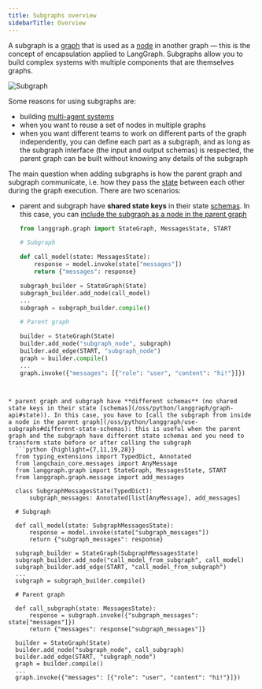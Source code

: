 ```yaml
---
title: Subgraphs overview
sidebarTitle: Overview
---
```



<AlphaCallout />

A subgraph is a [graph](/oss/python/langgraph/graph-api#graphs) that is used as a [node](/oss/python/langgraph/graph-api#nodes) in another graph — this is the concept of encapsulation applied to LangGraph. Subgraphs allow you to build complex systems with multiple components that are themselves graphs.

![Subgraph](/oss/images/subgraph.png)


Some reasons for using subgraphs are:

* building [multi-agent systems](/oss/python/langgraph/multi-agent)
* when you want to reuse a set of nodes in multiple graphs
* when you want different teams to work on different parts of the graph independently, you can define each part as a subgraph, and as long as the subgraph interface (the input and output schemas) is respected, the parent graph can be built without knowing any details of the subgraph

The main question when adding subgraphs is how the parent graph and subgraph communicate, i.e. how they pass the [state](/oss/python/langgraph/graph-api#state) between each other during the graph execution. There are two scenarios:

* parent and subgraph have **shared state keys** in their state [schemas](/oss/python/langgraph/graph-api#state). In this case, you can [include the subgraph as a node in the parent graph](/oss/python/langgraph/use-subgraphs#shared-state-schemas)
  ```python {highlight={12,17}}
  from langgraph.graph import StateGraph, MessagesState, START

  # Subgraph

  def call_model(state: MessagesState):
      response = model.invoke(state["messages"])
      return {"messages": response}

  subgraph_builder = StateGraph(State)
  subgraph_builder.add_node(call_model)
  ...
  subgraph = subgraph_builder.compile()

  # Parent graph

  builder = StateGraph(State)
  builder.add_node("subgraph_node", subgraph)
  builder.add_edge(START, "subgraph_node")
  graph = builder.compile()
  ...
  graph.invoke({"messages": [{"role": "user", "content": "hi!"}]})
```


* parent graph and subgraph have **different schemas** (no shared state keys in their state [schemas](/oss/python/langgraph/graph-api#state)). In this case, you have to [call the subgraph from inside a node in the parent graph](/oss/python/langgraph/use-subgraphs#different-state-schemas): this is useful when the parent graph and the subgraph have different state schemas and you need to transform state before or after calling the subgraph
  ```python {highlight={7,11,19,28}}
  from typing_extensions import TypedDict, Annotated
  from langchain_core.messages import AnyMessage
  from langgraph.graph import StateGraph, MessagesState, START
  from langgraph.graph.message import add_messages

  class SubgraphMessagesState(TypedDict):
      subgraph_messages: Annotated[list[AnyMessage], add_messages]

  # Subgraph

  def call_model(state: SubgraphMessagesState):
      response = model.invoke(state["subgraph_messages"])
      return {"subgraph_messages": response}

  subgraph_builder = StateGraph(SubgraphMessagesState)
  subgraph_builder.add_node("call_model_from_subgraph", call_model)
  subgraph_builder.add_edge(START, "call_model_from_subgraph")
  ...
  subgraph = subgraph_builder.compile()

  # Parent graph

  def call_subgraph(state: MessagesState):
      response = subgraph.invoke({"subgraph_messages": state["messages"]})
      return {"messages": response["subgraph_messages"]}

  builder = StateGraph(State)
  builder.add_node("subgraph_node", call_subgraph)
  builder.add_edge(START, "subgraph_node")
  graph = builder.compile()
  ...
  graph.invoke({"messages": [{"role": "user", "content": "hi!"}]})
```


